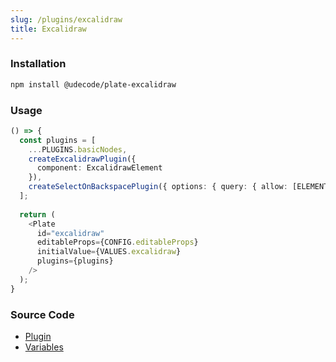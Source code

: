 ```yaml
---
slug: /plugins/excalidraw
title: Excalidraw
---
```


### Installation

```bash npm2yarn
npm install @udecode/plate-excalidraw
```

### Usage

```ts live
() => {
  const plugins = [
    ...PLUGINS.basicNodes,
    createExcalidrawPlugin({
      component: ExcalidrawElement
    }),
    createSelectOnBackspacePlugin({ options: { query: { allow: [ELEMENT_EXCALIDRAW] }}}),
  ];
     
  return (
    <Plate
      id="excalidraw"
      editableProps={CONFIG.editableProps}
      initialValue={VALUES.excalidraw}
      plugins={plugins}
    />
  );
}
```

### Source Code

- [Plugin](https://github.com/udecode/plate/blob/main/packages/ui/nodes/excalidraw/src/createExcalidrawPlugin.ts)
- [Variables](https://github.com/udecode/plate/blob/main/docs/src/live/live.tsx)
